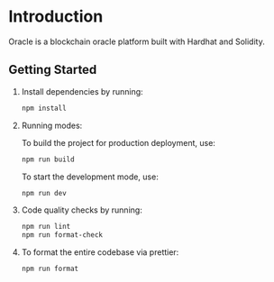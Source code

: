 # Introduction

Oracle is a blockchain oracle platform built with Hardhat and Solidity.

## Getting Started

1. Install dependencies by running:

   ```bash
   npm install
   ```

2. Running modes:

   To build the project for production deployment, use:

   ```bash
   npm run build
   ```

   To start the development mode, use:

   ```bash
   npm run dev
   ```

3. Code quality checks by running:

   ```bash
   npm run lint
   npm run format-check
   ```

4. To format the entire codebase via prettier:

   ```bash
   npm run format
   ```
